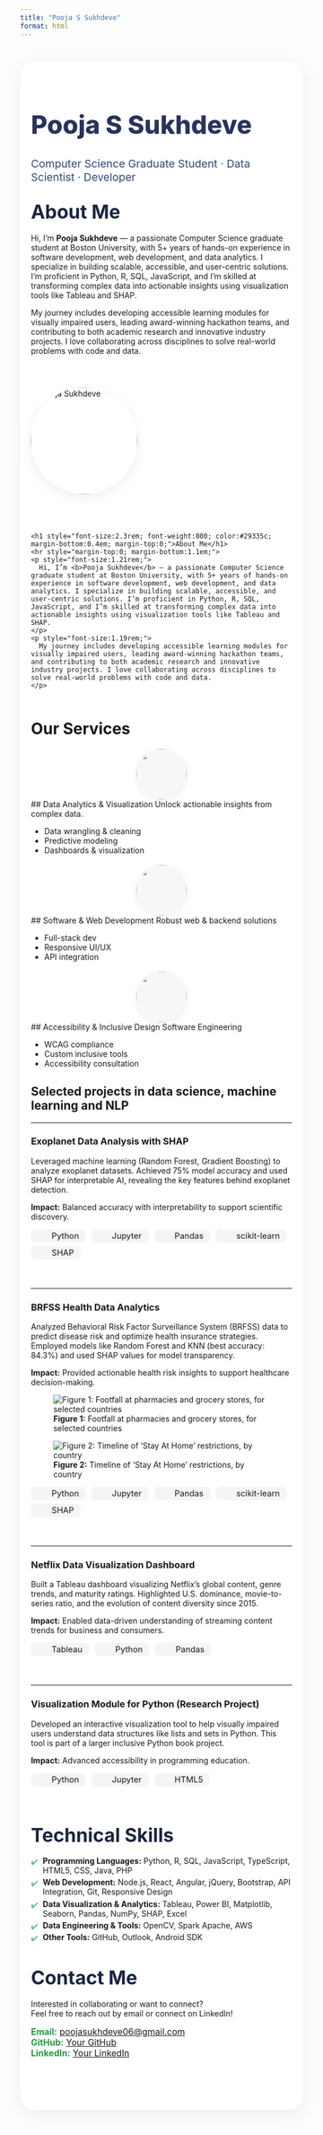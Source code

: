 ```yaml
---
title: "Pooja S Sukhdeve"
format: html
---
```


<style>
.site-container {
  max-width: 3500px;
  margin: 2.5rem auto 1rem auto;
  padding: 1.5rem 2vw 3rem 2vw;
  background: #fff;
  border-radius: 1.6rem;
  box-shadow: 0 8px 32px #0001;
}
.section-title {
  font-size: 2.1rem;
  font-weight: 700;
  margin-top: 1.8rem;
  margin-bottom: 1.1rem;
  color: #1c2541;
}
.section-block {
  margin-bottom: 2.7rem;
}
.projects-grid {
  display: grid;
  grid-template-columns: repeat(auto-fit, minmax(310px, 1fr));
  gap: 2.1rem;
  margin-top: 0.7rem;
}
.project-card {
  background: #f6f9fb;
  border-radius: 1.2rem;
  padding: 1.2rem 1rem 1.2rem 1rem;
  box-shadow: 0 4px 16px #0001;
  display: flex;
  flex-direction: column;
  gap: 0.7rem;
}
.project-img {
  width: 100%;
  max-height: 140px;
  object-fit: cover;
  border-radius: 0.8rem;
  margin-bottom: 0.7rem;
  border: 1.5px solid #e3e6eb;
}
.project-title {
  font-size: 1.23rem;
  font-weight: 600;
  color: #304878;
  margin-bottom: 0.1em;
}
.project-desc {
  color: #333;
  font-size: 1.06rem;
}
.project-impact {
  font-size: 0.97rem;
  color: #556;
  background: #e4eaff;
  padding: 0.36em 0.8em;
  border-radius: 0.7em;
  margin-top: 0.2em;
  display: inline-block;
}
.skills-list, .strengths-list, .contact-list {
  list-style: none;
  padding-left: 0;
}
.skills-list li, .strengths-list li {
  margin-bottom: 0.3em;
  padding-left: 1.5em;
  position: relative;
}
.skills-list li:before, .strengths-list li:before {
  content: "✔️";
  position: absolute;
  left: 0;
  color: #64b6ac;
  font-size: 0.98em;
}
@media (max-width: 750px) {
  .site-container { padding: 1.2rem 2vw 1.5rem 2vw; }
  .projects-grid { grid-template-columns: 1fr; }
}
</style>

<div class="site-container">

<!-- ABOUT -->

<div class="section-block" id="about">
  <h1 style="font-size:2.8rem; font-weight:800; color:#29335c;">Pooja S Sukhdeve</h1>
  <p style="font-size:1.2rem; color:#304878; margin-top:0.4em;">
    Computer Science Graduate Student · Data Scientist · Developer
  </p>
  <h2 class="section-title">About Me</h2>
  <p>
    Hi, I’m <b>Pooja Sukhdeve</b> — a passionate Computer Science graduate student at Boston University, with 5+ years of hands-on experience in software development, web development, and data analytics. I specialize in building scalable, accessible, and user-centric solutions. I’m proficient in Python, R, SQL, JavaScript, and I’m skilled at transforming complex data into actionable insights using visualization tools like Tableau and SHAP.
  </p>
  <p>
    My journey includes developing accessible learning modules for visually impaired users, leading award-winning hackathon teams, and contributing to both academic research and innovative industry projects. I love collaborating across disciplines to solve real-world problems with code and data.
  </p>
</div>


<div style="display: flex; align-items: center; gap: 2.5rem; margin: 2.2rem 0 2.2rem 0; flex-wrap: wrap;">

  <!-- Left: Profile Image -->
  <img src="Images/2.png" alt="Pooja Sukhdeve" style="width: 190px; height: 190px; border-radius: 50%; object-fit: cover; box-shadow: 0 6px 22px #0001;">

  <!-- Right: About Me Text -->
  <div style="flex:1; min-width:260px;">
    <h1 style="font-size:2.3rem; font-weight:800; color:#29335c; margin-bottom:0.4em; margin-top:0;">About Me</h1>
    <hr style="margin-top:0; margin-bottom:1.1em;">
    <p style="font-size:1.21rem;">
      Hi, I’m <b>Pooja Sukhdeve</b> — a passionate Computer Science graduate student at Boston University, with 5+ years of hands-on experience in software development, web development, and data analytics. I specialize in building scalable, accessible, and user-centric solutions. I’m proficient in Python, R, SQL, JavaScript, and I’m skilled at transforming complex data into actionable insights using visualization tools like Tableau and SHAP.
    </p>
    <p style="font-size:1.19rem;">
      My journey includes developing accessible learning modules for visually impaired users, leading award-winning hackathon teams, and contributing to both academic research and innovative industry projects. I love collaborating across disciplines to solve real-world problems with code and data.
    </p>
  </div>
</div>

# Our Services 

::: {.card-group}

::: {.card}
![](Images/1.png){.card-img-top style="height:90px;width:90px;object-fit:cover;border-radius:50%;margin:auto;margin-top:18px;box-shadow:0 2px 12px #0001;display:block;background:#f7f7fa;"}
## Data Analytics & Visualization
Unlock actionable insights from complex data.

- Data wrangling & cleaning
- Predictive modeling
- Dashboards & visualization
:::

::: {.card}
![](Images/3.png){.card-img-top style="height:90px;width:90px;object-fit:cover;border-radius:50%;margin:auto;margin-top:18px;box-shadow:0 2px 12px #0001;display:block;background:#f7f7fa;"}
## Software & Web Development
Robust web & backend solutions

- Full-stack dev
- Responsive UI/UX
- API integration
:::

::: {.card}
![](Images/4.png){.card-img-top style="height:90px;width:90px;object-fit:cover;border-radius:50%;margin:auto;margin-top:18px;box-shadow:0 2px 12px #0001;display:block;background:#f7f7fa;"}
## Accessibility & Inclusive Design
Software Engineering

- WCAG compliance
- Custom inclusive tools
- Accessibility consultation
:::


:::



## Selected projects in data science, machine learning and NLP

---

### Exoplanet Data Analysis with SHAP

Leveraged machine learning (Random Forest, Gradient Boosting) to analyze exoplanet datasets. Achieved 75% model accuracy and used SHAP for interpretable AI, revealing the key features behind exoplanet detection.

**Impact:** Balanced accuracy with interpretability to support scientific discovery.

<span style="display:inline-block; margin:0 6px 6px 0; padding:3px 12px; background:#f5f5f5; border-radius:8px; font-size:1.05em;">
  <img src="https://cdn.jsdelivr.net/gh/devicons/devicon/icons/python/python-original.svg" style="height:1em;vertical-align:middle;margin-right:6px;"> Python
</span>
<span style="display:inline-block; margin:0 6px 6px 0; padding:3px 12px; background:#f5f5f5; border-radius:8px; font-size:1.05em;">
  <img src="https://cdn.jsdelivr.net/gh/devicons/devicon/icons/jupyter/jupyter-original.svg" style="height:1em;vertical-align:middle;margin-right:6px;"> Jupyter
</span>
<span style="display:inline-block; margin:0 6px 6px 0; padding:3px 12px; background:#f5f5f5; border-radius:8px; font-size:1.05em;">
  <img src="https://cdn.jsdelivr.net/gh/devicons/devicon/icons/pandas/pandas-original.svg" style="height:1em;vertical-align:middle;margin-right:6px;"> Pandas
</span>
<span style="display:inline-block; margin:0 6px 6px 0; padding:3px 12px; background:#f5f5f5; border-radius:8px; font-size:1.05em;">
  <img src="https://cdn.jsdelivr.net/gh/devicons/devicon/icons/scikit-learn/scikit-learn-original.svg" style="height:1em;vertical-align:middle;margin-right:6px;"> scikit-learn
</span>
<span style="display:inline-block; margin:0 6px 6px 0; padding:3px 12px; background:#f5f5f5; border-radius:8px; font-size:1.05em;">
  <img src="https://avatars.githubusercontent.com/u/37232445?s=200&v=4" style="height:1em;vertical-align:middle;margin-right:6px;"> SHAP
</span>

<br>

---

### BRFSS Health Data Analytics

Analyzed Behavioral Risk Factor Surveillance System (BRFSS) data to predict disease risk and optimize health insurance strategies. Employed models like Random Forest and KNN (best accuracy: 84.3%) and used SHAP values for model transparency.

**Impact:** Provided actionable health risk insights to support healthcare decision-making.

![**Figure 1:** Footfall at pharmacies and grocery stores, for selected countries](Images/panic-buying-figure1.png)

![**Figure 2:** Timeline of 'Stay At Home' restrictions, by country](Images/exoplanet.png)

<span style="display:inline-block; margin:0 6px 6px 0; padding:3px 12px; background:#f5f5f5; border-radius:8px; font-size:1.05em;">
  <img src="https://cdn.jsdelivr.net/gh/devicons/devicon/icons/python/python-original.svg" style="height:1em;vertical-align:middle;margin-right:6px;"> Python
</span>
<span style="display:inline-block; margin:0 6px 6px 0; padding:3px 12px; background:#f5f5f5; border-radius:8px; font-size:1.05em;">
  <img src="https://cdn.jsdelivr.net/gh/devicons/devicon/icons/jupyter/jupyter-original.svg" style="height:1em;vertical-align:middle;margin-right:6px;"> Jupyter
</span>
<span style="display:inline-block; margin:0 6px 6px 0; padding:3px 12px; background:#f5f5f5; border-radius:8px; font-size:1.05em;">
  <img src="https://cdn.jsdelivr.net/gh/devicons/devicon/icons/pandas/pandas-original.svg" style="height:1em;vertical-align:middle;margin-right:6px;"> Pandas
</span>
<span style="display:inline-block; margin:0 6px 6px 0; padding:3px 12px; background:#f5f5f5; border-radius:8px; font-size:1.05em;">
  <img src="https://cdn.jsdelivr.net/gh/devicons/devicon/icons/scikit-learn/scikit-learn-original.svg" style="height:1em;vertical-align:middle;margin-right:6px;"> scikit-learn
</span>
<span style="display:inline-block; margin:0 6px 6px 0; padding:3px 12px; background:#f5f5f5; border-radius:8px; font-size:1.05em;">
  <img src="https://avatars.githubusercontent.com/u/37232445?s=200&v=4" style="height:1em;vertical-align:middle;margin-right:6px;"> SHAP
</span>

<br>

---

### Netflix Data Visualization Dashboard

Built a Tableau dashboard visualizing Netflix’s global content, genre trends, and maturity ratings. Highlighted U.S. dominance, movie-to-series ratio, and the evolution of content diversity since 2015.

**Impact:** Enabled data-driven understanding of streaming content trends for business and consumers.

<span style="display:inline-block; margin:0 6px 6px 0; padding:3px 12px; background:#f5f5f5; border-radius:8px; font-size:1.05em;">
  <img src="https://cdn.jsdelivr.net/gh/devicons/devicon/icons/tableau/tableau-original.svg" style="height:1em;vertical-align:middle;margin-right:6px;"> Tableau
</span>
<span style="display:inline-block; margin:0 6px 6px 0; padding:3px 12px; background:#f5f5f5; border-radius:8px; font-size:1.05em;">
  <img src="https://cdn.jsdelivr.net/gh/devicons/devicon/icons/python/python-original.svg" style="height:1em;vertical-align:middle;margin-right:6px;"> Python
</span>
<span style="display:inline-block; margin:0 6px 6px 0; padding:3px 12px; background:#f5f5f5; border-radius:8px; font-size:1.05em;">
  <img src="https://cdn.jsdelivr.net/gh/devicons/devicon/icons/pandas/pandas-original.svg" style="height:1em;vertical-align:middle;margin-right:6px;"> Pandas
</span>

<br>

---

### Visualization Module for Python (Research Project)

Developed an interactive visualization tool to help visually impaired users understand data structures like lists and sets in Python. This tool is part of a larger inclusive Python book project.

**Impact:** Advanced accessibility in programming education.

<span style="display:inline-block; margin:0 6px 6px 0; padding:3px 12px; background:#f5f5f5; border-radius:8px; font-size:1.05em;">
  <img src="https://cdn.jsdelivr.net/gh/devicons/devicon/icons/python/python-original.svg" style="height:1em;vertical-align:middle;margin-right:6px;"> Python
</span>
<span style="display:inline-block; margin:0 6px 6px 0; padding:3px 12px; background:#f5f5f5; border-radius:8px; font-size:1.05em;">
  <img src="https://cdn.jsdelivr.net/gh/devicons/devicon/icons/jupyter/jupyter-original.svg" style="height:1em;vertical-align:middle;margin-right:6px;"> Jupyter
</span>
<span style="display:inline-block; margin:0 6px 6px 0; padding:3px 12px; background:#f5f5f5; border-radius:8px; font-size:1.05em;">
  <img src="https://cdn.jsdelivr.net/gh/devicons/devicon/icons/html5/html5-original.svg" style="height:1em;vertical-align:middle;margin-right:6px;"> HTML5
</span>

<br>

<!-- SKILLS -->
<div class="section-block" id="skills">
  <h2 class="section-title">Technical Skills</h2>
  <ul class="skills-list">
    <li><b>Programming Languages:</b> Python, R, SQL, JavaScript, TypeScript, HTML5, CSS, Java, PHP</li>
    <li><b>Web Development:</b> Node.js, React, Angular, jQuery, Bootstrap, API Integration, Git, Responsive Design</li>
    <li><b>Data Visualization & Analytics:</b> Tableau, Power BI, Matplotlib, Seaborn, Pandas, NumPy, SHAP, Excel</li>
    <li><b>Data Engineering & Tools:</b> OpenCV, Spark Apache, AWS</li>
    <li><b>Other Tools:</b> GitHub, Outlook, Android SDK</li>
  </ul>

</div>

<!-- CONTACT -->
<div class="section-block" id="contact">
  <h2 class="section-title">Contact Me</h2>
  <p>Interested in collaborating or want to connect?<br>
    Feel free to reach out by email or connect on LinkedIn!</p>
  <ul class="contact-list" style="font-size:1.12em; color:#294;">
    <li><b>Email:</b> <a href="mailto:poojasukhdeve06@gmail.com">poojasukhdeve06@gmail.com</a></li>
 <li><b>GitHub:</b> <a href="https://github.com/yourgithub" target="_blank">Your GitHub</a></li>
    <li><b>LinkedIn:</b> <a href="https://linkedin.com/in/yourlinkedin" target="_blank">Your LinkedIn</a></li>
  </ul>
</div>

</div>
